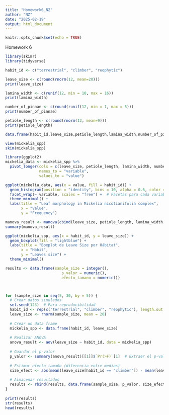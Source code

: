 ```yaml
---
title: "Homework6_NZ"
author: "NZ"
date: "2025-02-19"
output: html_document
---
```


```r
knitr::opts_chunk$set(echo = TRUE)
```
Homework 6

```r
library(skimr)
library(tidyverse)

habit_id <- c("terrestrial", "climber", "reophytic")

leave_size <- c(round(rnorm(12, mean=20)))
print(leave_size)

lamina_width <- c(runif(12, min = 10, max = 16))
print(lamina_width)

number_of_pinnae <- c(round(runif(12, min = 1, max = 5)))
print(number_of_pinnae)

petiole_length <- c(round(rnorm(12, mean=9)))
print(petiole_length)

```

```r
data.frame(habit_id,leave_size,petiole_length,lamina_width,number_of_pinnae) -> mickelia_spp

view(mickelia_spp)
skim(mickelia_spp)
```

```r
library(ggplot2)
mickelia_data <- mickelia_spp %>%
  pivot_longer(cols = c(leave_size, petiole_length, lamina_width, number_of_pinnae),
               names_to = "variable",
               values_to = "value")
```

```r

ggplot(mickelia_data, aes(x = value, fill = habit_id)) + 
  geom_histogram(position = "identity", bins = 10, alpha = 0.6, color = "black") +  # Histogramas
  facet_wrap(~ variable, scales = "free") +  # Facetas para cada variable
  theme_minimal() +
  labs(title = "Leaf morphology in Mickelia nicotianifolia complex",
       x = "Value",
       y = "Frequency")
```

```r

manova_result <- manova(cbind(leave_size, petiole_length, lamina_width, number_of_pinnae) ~ habit_id, data = mickelia_spp)
summary(manova_result)

```

```r
ggplot(mickelia_spp, aes(x = habit_id, y = leave_size)) +
  geom_boxplot(fill = "lightblue") +
  labs(title = "Boxplot de Leave Size por Hábitat",
       x = "Habit",
       y = "Leaves size") +
  theme_minimal()
```

```r
results <- data.frame(sample_size = integer(),
                         p_valor = numeric(),
                         efecto_tamano = numeric())



for (sample_size in seq(5, 30, by = 5)) {
  # Crear datos simulados
  set.seed(123)  # Para reproducibilidad
  habit_id <- rep(c("terrestrial", "climber", "reophytic"), length.out = sample_size)
  leave_size <- rnorm(sample_size, mean = 20)
  
  # Crear un data frame
  mickelia_spp <- data.frame(habit_id, leave_size)
  
  # Realizar ANOVA
  anova_result <- aov(leave_size ~ habit_id, data = mickelia_spp)
  
  # Guardar el p-valor
  p_valor <- summary(anova_result)[[1]]$`Pr(>F)`[1]  # Extraer el p-valor
  
  # Estimar efecto tamaño (diferencia entre medias)
  size_efect <- abs(mean(leave_size[habit_id == "climber"]) - mean(leave_size[habit_id == "terrestrial"]))
  
  # Almacenar resultados
  results <- rbind(results, data.frame(sample_size, p_valor, size_efect))
}
 
print(results)
str(results)
head(results)
```

```r

```

